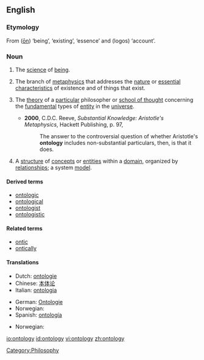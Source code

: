 {{wikipedia}}
==English==

===Etymology===
From {{AGr.}} '''[[ὄν|{{Polytonic|ὄν}}]]''' ([[ōn]]) ‘being’, ‘existing’, ‘essence’ and '''[[λόγος|{{Polytonic|λόγος}}]]''' (logos) ‘account’.

===Noun===
{{en-noun|ontolog|ies}}

# The [[science]] of [[being]].
# {{philosophy}} The branch of [[metaphysics]] that addresses the [[nature]] or [[essential]] [[characteristic]]s of existence and of things that exist.
# {{philosophy}} The [[theory]] of a [[particular]] philosopher or [[school of thought]] concerning the [[fundamental]] types of [[entity]] in the [[universe]].
#*'''2000''', C.D.C. Reeve, ''Substantial Knowledge: Aristotle's Metaphysics'', Hackett Publishing, p. 97,
#*:The answer to the controversial question of whether Aristotle's '''ontology''' includes non-substantial particulars, then, is that it does.
# {{computer science}} A [[structure]] of [[concept]]s or [[entity|entities]] within a [[domain]], organized by [[relationship]]s; a system [[model]].

====Derived terms====
*[[ontologic]]
*[[ontological]]
*[[ontologist]]
*[[ontologistic]]

====Related terms====
*[[ontic]]
*[[ontically]]

====Translations====
{{trans-top|the science of being}}
*Dutch: [[ontologie]]
*Chinese: [[本体论]]
*Italian: [[ontologia]] {{f}}
{{trans-mid}}
*German: [[Ontologie]] {{f}}
*Norwegian: {{t-|no|ontologi|m}}
*Spanish: [[ontología]] {{f}}
{{trans-bottom}}

{{trans-top|a system model}}
*Norwegian: {{t-|no|ontologi|m}}
{{trans-mid}}
{{trans-bottom}}

[[Category:Philosophy]]

[[io:ontology]]
[[id:ontology]]
[[vi:ontology]]
[[zh:ontology]]
